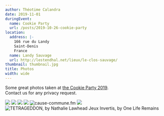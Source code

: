```yaml
---
author: Théotime Calandra
date: 2019-11-01
duringEvent:
  name: Cookie Party
  url: /posts/2019-10-26-cookie-party
location:
  address: |-
    166 rue du Landy
    Saint-Denis
    France
  name: Landy Sauvage
  url: http://lestendhal.net/lieux/le-clos-sauvage/
thumbnail: thumbnail.jpg
title: Photos
width: wide
---
```



Some great photos taken at [the Cookie Party 2019](/events/2019-10-26-cookie-party/).  
Contact us for any privacy request.

<Grid columns={2} gutterSize={GutterSize.Narrow}>
  <Cell>
    <img src="photos/IMG_6285.JPG" />
  </Cell>
  <Cell>
    <img src="photos/IMG_6286.JPG" />
  </Cell>
  <Cell>
    <img src="photos/IMG_6293.JPG" />
  </Cell>
  <Cell>
    <img src="photos/IMG_6298.JPG" />
  </Cell>
  <Cell>
    <img title="cause-commune.fm" src="photos/IMG_6314.JPG" />
  </Cell>
  <Cell>
    <img src="photos/IMG_6331.JPG" />
  </Cell>
  <Cell span={2}>
    <img
      title="TETRAGEDDON, by Nathalie Lawhead
Jeux Invertis, by One Life Remains"
      src="photos/IMG_6326.JPG"
    />
  </Cell>
</Grid>
